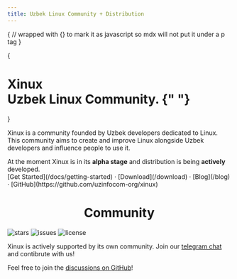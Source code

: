 ```yaml
---
title: Uzbek Linux Community + Distribution
---
```



{
// wrapped with {} to mark it as javascript so mdx will not put it under a p tag
}

{
<h1 className="max-w-5xl text-center mx-auto text-6xl font-extrabold tracking-tighter leading-[1.1] sm:text-7xl lg:text-7xl xl:text-7xl mt-10">
  Xinux
  <br className="hidden lg:block" />
  <span className="inline-block text-transparent bg-clip-text bg-gradient-to-r from-blue-500 to-orange-500 ">
    Uzbek Linux Community.
  </span>{" "}
</h1>
}

Xinux is a community founded by Uzbek developers dedicated to Linux. This community aims to create and improve Linux alongside Uzbek developers and influence
people to use it.

<Callout emoji="✅">
  At the moment Xinux is in its <strong>alpha stage</strong> and distribution is being <strong>actively</strong> developed.
</Callout>

<div className="mt-16 mb-20 text-center">
  [Get Started](/docs/getting-started) · [Download](/download) · [Blog](/blog) · [GitHub](https://github.com/uzinfocom-org/xinux)
</div>

<h1 align="center">Community</h1>

<p className="flex h-6 align-middle justify-center">
  <img alt="stars" src="https://img.shields.io/github/stars/uzinfocom-org/xinux" className="inline-block mr-2"/>
  <img alt="issues" src="https://img.shields.io/github/issues/uzinfocom-org/xinux" className="inline-block mr-2"/>
  <img alt="license" src="https://img.shields.io/badge/License-GPLv3-blue.svg" className="inline-block mr-2"/>
</p>

Xinux is actively supported by its own community. Join our [telegram chat](https://t.me/xinuxuz) and contibrute with us!

Feel free to join the [discussions on GitHub](https://github.com/orgs/uzinfocom-org/discussions)!
